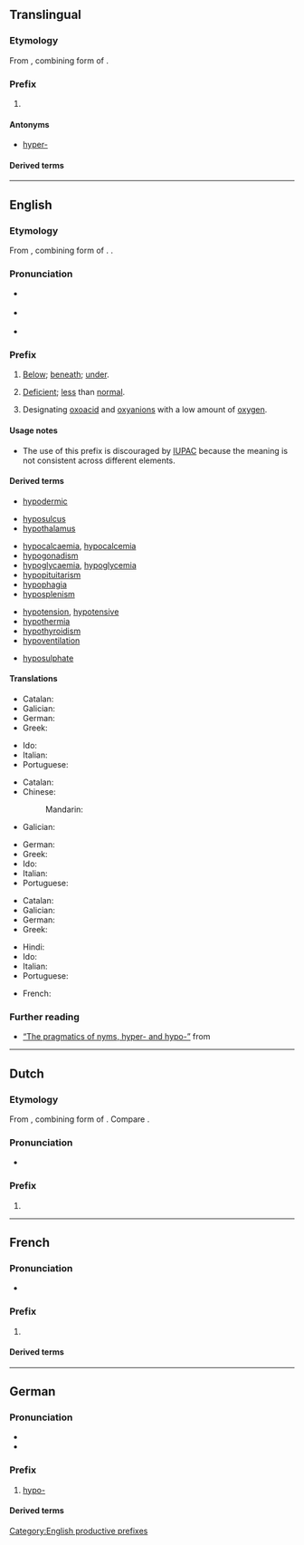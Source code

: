 {{also|hypo|hypo.}}
==Translingual==

===Etymology===
From {{der|mul|grc|ὑπο-}}, combining form of {{m|grc|ὑπό||under}}.

===Prefix===
{{head|mul|prefix}}

# {{l|en|hypo-}}

====Antonyms====
* [[hyper-#Translingual|hyper-]]

====Derived terms====
{{prefixsee|mul|hypo-}}

----

==English==

===Etymology===
From {{der|en|grc|ὑπο-}}, combining form of {{m|grc|ὑπό||under}}. {{doublet|en|sub-}}.

===Pronunciation===
* {{a|RP}} {{IPA|en|/ˈhaɪpəʊ/}}
* {{a|GA}} {{IPA|en|/ˈhaɪpoʊ/}}
* {{rhymes|en|aɪpəʊ|s=2}}

===Prefix===
{{en-prefix}}

# {{lb|en|anatomy}} [[below|Below]]; [[beneath]]; [[under]].
#: {{syn|en|sub-|q1=Latinate}}
# {{lb|en|medicine}} [[deficient|Deficient]]; [[less]] than [[normal]].
#: {{syn|en|sub-|q1=Latinate}}
#: {{ant|en|hyper-}}
# {{lb|en|chemistry}} Designating [[oxoacid]] and [[oxyanion]]s with a low amount of [[oxygen]].
#: {{ant|en|per-}}

====Usage notes====
* {{sense|chemistry}} The use of this prefix is discouraged by [[IUPAC]] because the meaning is not consistent across different elements.

====Derived terms====
{{prefixsee|en}}
{{rel-top|Terms derived from the ''hypo-'' prefix in the anatomical sense}}
* [[hypodermic]]
{{rel-mid}}
* [[hyposulcus]]
* [[hypothalamus]]
{{rel-bottom}}
{{rel-top|Terms derived from the ''hypo-'' prefix in the medical sense}}
* [[hypocalcaemia]], [[hypocalcemia]]
* [[hypogonadism]]
* [[hypoglycaemia]], [[hypoglycemia]]
* [[hypopituitarism]]
* [[hypophagia]]
* [[hyposplenism]]
{{rel-mid}}
* [[hypotension]], [[hypotensive]]
* [[hypothermia]]
* [[hypothyroidism]]
* [[hypoventilation]]
{{rel-bottom}}
{{rel-top|Terms derived from the ''hypo-'' prefix in the chemical sense}}
* [[hyposulphate]]
{{rel-mid}}
{{rel-bottom}}

====Translations====
{{trans-top|Anatomical sense}}
* Catalan: {{t+|ca|hipo-}}
* Galician: {{t+|gl|hipo-}}
* German: {{t+|de|hypo-}}
* Greek: {{t+|el|υπο-}}
{{trans-mid}}
* Ido: {{t|io|hipo-}}
* Italian: {{t+|it|ipo-}}
* Portuguese: {{t|pt|hipo-}}
{{trans-bottom}}

{{trans-top|Medical sense}}
* Catalan: {{t+|ca|hipo-}}
* Chinese:
*: Mandarin: {{t+|cmn|低|tr=dī}}
* Galician: {{t+|gl|hipo-}}
{{trans-mid}}
* German: {{t+|de|hypo-}}
* Greek: {{t+|el|υπο-}}
* Ido: {{t|io|hipo-}}
* Italian: {{t+|it|ipo-}}
* Portuguese: {{t|pt|hipo-}}
{{trans-bottom}}

{{trans-top|Chemical sense}}
* Catalan: {{t+|ca|hipo-}}
* Galician: {{t+|gl|hipo-}}
* German: {{t+|de|hypo-}}
* Greek: {{t+|el|υπο-}}
{{trans-mid}}
* Hindi: {{t|hi|उन-}}
* Ido: {{t|io|hipo-}}
* Italian: {{t+|it|ipo-}}
* Portuguese: {{t|pt|hipo-}}
{{trans-bottom}}

{{checktrans-top}}
* French: {{t+check|fr|hypo-}}
{{trans-mid}}
{{trans-bottom}}

===Further reading===
* [https://languagelog.ldc.upenn.edu/nll/?p=51908 “The pragmatics of nyms, hyper- and hypo-”] from {{w|Language Log}}

[[Category:English productive prefixes]]

----

==Dutch==

===Etymology===
From {{der|nl|grc|ὑπο-}}, combining form of {{m|grc|ὑπό||under}}. Compare {{m|nl|sub-}}.

===Pronunciation===
* {{audio|nl|Nl-hypo-.ogg|Audio}}

===Prefix===
{{head|nl|prefix}}

# {{l|en|hypo-}}

{{prefixsee|nl}}

----

==French==

===Pronunciation===
* {{fr-muteh}} {{fr-IPA||hypŏ}}

===Prefix===
{{fr-prefix}}

# {{l|en|hypo-}}

====Derived terms====
{{prefixsee|fr}}

----

==German==

===Pronunciation===
* {{IPA|de|/ˈhypo/}}
* {{audio|de|De-hypo-.ogg|Audio}}

===Prefix===
{{de-pref}}

# [[#English|hypo-]]

====Derived terms====
{{prefixsee|de}}